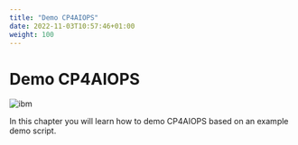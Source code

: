 ```yaml
---
title: "Demo CP4AIOPS"
date: 2022-11-03T10:57:46+01:00
weight: 100
---
```


# Demo CP4AIOPS

![ibm](./../images/ibm/connections.gif)


In this chapter you will learn how to demo CP4AIOPS based on an example demo script.